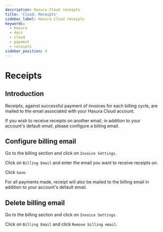 ```yaml
---
description: Hasura Cloud receipts
title: 'Cloud: Receipts'
sidebar_label: Hasura Cloud receipts
keywords:
  - hasura
  - docs
  - cloud
  - payment
  - receipts
sidebar_position: 4
---
```



# Receipts

<ProductBadge standard pro />

## Introduction

Receipts, against successful payment of invoices for each billing cycle, are mailed to the email associated with your
Hasura Cloud account.

If you wish to receive receipts on another email, in addition to your account's default email, please configure a
billing email.

## Configure billing email

Go to the billing section and click on `Invoice Settings`.

<Thumbnail src="/img/account-management/billing/invoice_settings.png" alt="invoice settings" />

Click on `Billing Email` and enter the email you want to receive receipts on.

<Thumbnail
  src="/img/account-management/billing/configure_billing_email.png"
  alt="configure billing email"
  width="437px"
/>

Click `Save`.

For all payments made, receipt will also be mailed to the billing email in addition to your account's default email.

## Delete billing email

Go to the billing section and click on `Invoice Settings`.

<Thumbnail src="/img/account-management/billing/invoice_settings.png" alt="invoice settings" />

Click on `Billing Email` and click `Remove billing email`.

<Thumbnail src="/img/account-management/billing/delete_billing_email.png" alt="delete billing email" width="437px" />
